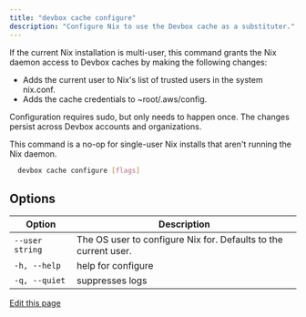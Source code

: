 ```yaml
---
title: "devbox cache configure"
description: "Configure Nix to use the Devbox cache as a substituter."
---
```


If the current Nix installation is multi-user, this command grants the Nix daemon access to Devbox
caches by making the following changes:

- Adds the current user to Nix's list of trusted users in the system nix.conf.
- Adds the cache credentials to \~root/.aws/config.

Configuration requires sudo, but only needs to happen once. The changes persist across Devbox
accounts and organizations.

This command is a no-op for single-user Nix installs that aren't running the Nix daemon.

```bash
  devbox cache configure [flags]
```

## Options[​](#options "Direct link to Options")

| Option          | Description                                                     |
| --------------- | --------------------------------------------------------------- |
| `--user string` | The OS user to configure Nix for. Defaults to the current user. |
| `-h, --help`    | help for configure                                              |
| `-q, --quiet`   | suppresses logs                                                 |

[Edit this page](https://github.com/jetify-com/devbox/tree/main/docs/app/docs/cli_reference/devbox_cache_configure.md)

